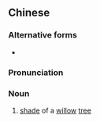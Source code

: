 {{also|柳荫}}
==Chinese==
{{zh-forms|s=柳荫}}

===Alternative forms===
* {{zh-l|柳陰}}

===Pronunciation===
{{zh-pron
|m=liǔyīn,liǔyìn,2nb=standard in Taiwan; variant in Mainland
|c=lau5 jam3,lau5 jam1
|c_note=lau5 jam1 - non-standard
|cat=n
}}

===Noun===
{{zh-noun}}

# [[shade]] of a [[willow]] [[tree]]